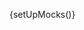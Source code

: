 
{setUpMocks()}

<Meta
  title="Modular Checkout/Card Form"
  Components="justifi-card-form"
  of={JustifiCardForm}
/>

<Title />

---

Renders a form for collecting credit and debit card details as part of a checkout flow.

This component is **designed to be used within** the `justifi-checkout-wrapper` and **does not accept props directly**. Instead, it relies on shared state passed through the Stencil Store, managed by the wrapper component.

> **Note:** If you are using the card payment method, you also need to provide billing information. This can be done by using either the `justifi-billing-information-form` component or the `justifi-postal-code-form` component, or by passing the `billingInfo` object as an argument to the `submitCheckout` method called on the wrapper. The `billingInfo` object can contain all the fields or just the `address_postal_code` field.

```javascript
checkoutWrapper.submitCheckout({
  name: 'John Doe',;
  address_line1: '123 Main St',
  address_line2: 'Apt 4B', // Optional
  address_city:  'Springfield',
  address_state:  'IL', // Two-letter state code
  address_postal_code: '62701',
});

// or

checkoutWrapper.submitCheckout({
  address_postal_code: '62701',
});
```

**Authorization** and business context are also handled by `justifi-checkout-wrapper`, which manages authentication tokens and related configuration.

This component exposes **no public methods or properties** and is not intended for standalone use.

# Example Usage

---

<ComponentBox>
  <justifi-checkout-wrapper
    account-id="acc_123"
    auth-token="123abc"
    checkout-id="cho_123"
  >
    <justifi-card-form />
  </justifi-checkout-wrapper>
</ComponentBox>

---

<Source dark language="html" code={codeExampleFull} />
